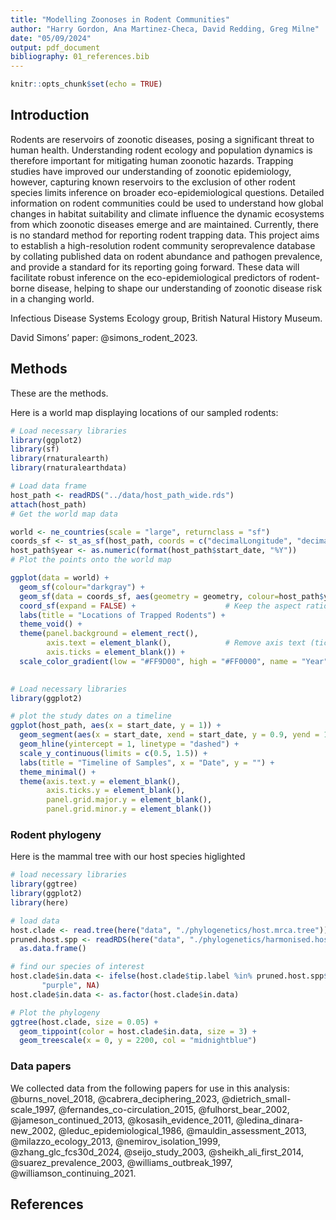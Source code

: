 ```yaml
---
title: "Modelling Zoonoses in Rodent Communities"
author: "Harry Gordon, Ana Martinez-Checa, David Redding, Greg Milne"
date: "05/09/2024"
output: pdf_document
bibliography: 01_references.bib
---
```


```r
knitr::opts_chunk$set(echo = TRUE)
```

## Introduction

Rodents are reservoirs of zoonotic diseases, posing a significant threat to human health. Understanding rodent ecology and population dynamics is therefore important for mitigating human zoonotic hazards. Trapping studies have improved our understanding of zoonotic epidemiology, however, capturing known reservoirs to the exclusion of other rodent species limits inference on broader eco-epidemiological questions. Detailed information on rodent communities could be used to understand how global changes in habitat suitability and climate influence the dynamic ecosystems from which zoonotic diseases emerge and are maintained. Currently, there is no standard method for reporting rodent trapping data. This project aims to establish a high-resolution rodent community seroprevalence database by collating published data on rodent abundance and pathogen prevalence, and provide a standard for its reporting going forward. These data will facilitate robust inference on the eco-epidemiological predictors of rodent-borne disease, helping to shape our understanding of zoonotic disease risk in a changing world.

Infectious Disease Systems Ecology group, British Natural History Museum.

David Simons' paper: @simons_rodent_2023.

## Methods

These are the methods.

Here is a world map displaying locations of our sampled rodents:

```r
# Load necessary libraries
library(ggplot2)
library(sf)
library(rnaturalearth)
library(rnaturalearthdata)

# Load data frame
host_path <- readRDS("../data/host_path_wide.rds")
attach(host_path)
# Get the world map data

world <- ne_countries(scale = "large", returnclass = "sf")
coords_sf <- st_as_sf(host_path, coords = c("decimalLongitude", "decimalLatitude"), crs = 4326, agr = "constant")
host_path$year <- as.numeric(format(host_path$start_date, "%Y"))
# Plot the points onto the world map 

ggplot(data = world) +
  geom_sf(colour="darkgray") +
  geom_sf(data = coords_sf, aes(geometry = geometry, colour=host_path$year), size = 2, shape=18) +
  coord_sf(expand = FALSE) +                    # Keep the aspect ratio
  labs(title = "Locations of Trapped Rodents") + 
  theme_void() +
  theme(panel.background = element_rect(), 
        axis.text = element_blank(),            # Remove axis text (tick labels)
        axis.ticks = element_blank()) +
  scale_color_gradient(low = "#FF9D00", high = "#FF0000", name = "Year")
  
```

```r
# Load necessary libraries
library(ggplot2)

# plot the study dates on a timeline
ggplot(host_path, aes(x = start_date, y = 1)) +
  geom_segment(aes(x = start_date, xend = start_date, y = 0.9, yend = 1.1), color = "red") +
  geom_hline(yintercept = 1, linetype = "dashed") +
  scale_y_continuous(limits = c(0.5, 1.5)) +
  labs(title = "Timeline of Samples", x = "Date", y = "") +
  theme_minimal() +
  theme(axis.text.y = element_blank(),
        axis.ticks.y = element_blank(),
        panel.grid.major.y = element_blank(),
        panel.grid.minor.y = element_blank())

```

### Rodent phylogeny

Here is the mammal tree with our host species higlighted

```r
# load necessary libraries
library(ggtree)
library(ggplot2)
library(here)

# load data
host.clade <- read.tree(here("data", "./phylogenetics/host.mrca.tree"))
pruned.host.spp <- readRDS(here("data", "./phylogenetics/harmonised.host.sp.names.rds")) %>%
  as.data.frame()

# find our species of interest
host.clade$in.data <- ifelse(host.clade$tip.label %in% pruned.host.spp$tree.names, 
       "purple", NA)
host.clade$in.data <- as.factor(host.clade$in.data)

# Plot the phylogeny
ggtree(host.clade, size = 0.05) + 
  geom_tippoint(color = host.clade$in.data, size = 3) + 
  geom_treescale(x = 0, y = 2200, col = "midnightblue")

```

### Data papers

We collected data from the following papers for use in this analysis: @burns_novel_2018, @cabrera_deciphering_2023, @dietrich_small-scale_1997, @fernandes_co-circulation_2015, @fulhorst_bear_2002, @jameson_continued_2013, @kosasih_evidence_2011, @ledina_dinara-new_2002, @leduc_epidemiological_1986, @mauldin_assessment_2013, @milazzo_ecology_2013, @nemirov_isolation_1999, @zhang_glc_fcs30d_2024, @seijo_study_2003, @sheikh_ali_first_2014, @suarez_prevalence_2003, @williams_outbreak_1997, @williamson_continuing_2021.

## References
